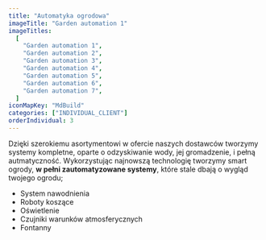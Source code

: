 ```yaml
---
title: "Automatyka ogrodowa"
imageTitle: "Garden automation 1"
imageTitles:
  [
    "Garden automation 1",
    "Garden automation 2",
    "Garden automation 3",
    "Garden automation 4",
    "Garden automation 5",
    "Garden automation 6",
    "Garden automation 7",
  ]
iconMapKey: "MdBuild"
categories: ["INDIVIDUAL_CLIENT"]
orderIndividual: 3
---
```


Dzięki szerokiemu asortymentowi w&nbsp;ofercie naszych dostawców tworzymy systemy kompletne, oparte o&nbsp;odzyskiwanie wody, jej gromadzenie, i&nbsp;pełną autmatyczność. Wykorzystując najnowszą technologię tworzymy smart ogrody, **w&nbsp;pełni zautomatyzowane systemy**, które stale dbają o&nbsp;wygląd twojego ogrodu;

- System nawodnienia
- Roboty koszące
- Oświetlenie
- Czujniki warunków atmosferycznych
- Fontanny
